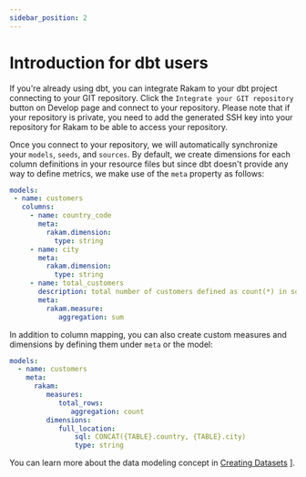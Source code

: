 ```yaml
---
sidebar_position: 2
---
```


# Introduction for dbt users

If you're already using dbt, you can integrate Rakam to your dbt project connecting to your GIT repository. Click the `Integrate your GIT repository` button on Develop page and connect to your repository. Please note that if your repository is private, you need to add the generated SSH key into your repository for Rakam to be able to access your repository.

Once you connect to your repository, we will automatically synchronize your `models`, `seeds`, and `sources`. By default, we create dimensions for each column definitions in your resource files but since dbt doesn't provide any way to define metrics, we make use of the `meta` property as follows:

```yml
models:
 - name: customers
   columns:
     - name: country_code
       meta:
         rakam.dimension:
           type: string
     - name: city
       meta:
         rakam.dimension:
           type: string
     - name: total_customers
       description: total number of customers defined as count(*) in sql
       meta:
         rakam.measure:
    	    aggregation: sum
```

In addition to column mapping, you can also create custom measures and dimensions by defining them under `meta` or the model:

```yml
models:
  - name: customers
    meta:
      rakam:
         measures:
            total_rows:
               aggregation: count
         dimensions:
            full_location:
	            sql: CONCAT({TABLE}.country, {TABLE}.city)   
	            type: string
```

You can learn more about the data modeling concept in [Creating Datasets](doc:model-concept) ].